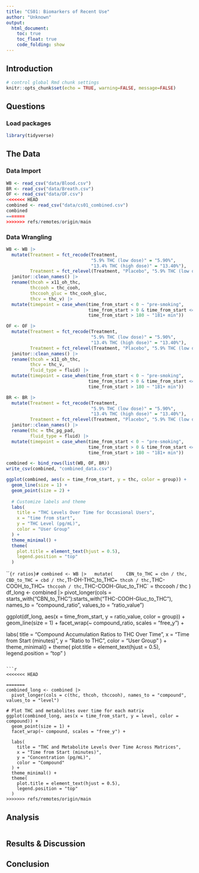 ```yaml
---
title: "CS01: Biomarkers of Recent Use"
author: "Unknown"
output: 
  html_document:
    toc: true
    toc_float: true
    code_folding: show
---
```


## Introduction

```r
# control global Rmd chunk settings
knitr::opts_chunk$set(echo = TRUE, warning=FALSE, message=FALSE)
```

## Questions


### Load packages

```r
library(tidyverse)
```


## The Data


### Data Import

```r
WB <- read_csv("data/Blood.csv")
BR <- read_csv("data/Breath.csv")
OF <- read_csv("data/OF.csv")
<<<<<<< HEAD
combined <- read_csv("data/cs01_combined.csv")
combined
=======
>>>>>>> refs/remotes/origin/main
```

### Data Wrangling

```r
WB <- WB |> 
  mutate(Treatment = fct_recode(Treatment, 
                                "5.9% THC (low dose)" = "5.90%",
                                "13.4% THC (high dose)" = "13.40%"),
         Treatment = fct_relevel(Treatment, "Placebo", "5.9% THC (low dose)")) |> 
  janitor::clean_names() |>
  rename(thcoh = x11_oh_thc,
         thccooh = thc_cooh,
         thccooh_gluc = thc_cooh_gluc,
         thcv = thc_v) |>
  mutate(timepoint = case_when(time_from_start < 0 ~ "pre-smoking",
                               time_from_start > 0 & time_from_start <= 180 ~ "0-180 min",
                               time_from_start > 180 ~ "181+ min"))

OF <- OF |> 
  mutate(Treatment = fct_recode(Treatment, 
                                "5.9% THC (low dose)" = "5.90%",
                                "13.4% THC (high dose)" = "13.40%"),
         Treatment = fct_relevel(Treatment, "Placebo", "5.9% THC (low dose)")) |> 
  janitor::clean_names() |>
  rename(thcoh = x11_oh_thc,
         thcv = thc_v,
         fluid_type = fluid) |>
  mutate(timepoint = case_when(time_from_start < 0 ~ "pre-smoking",
                               time_from_start > 0 & time_from_start <= 180 ~ "0-180 min",
                               time_from_start > 180 ~ "181+ min"))

BR <- BR |> 
  mutate(Treatment = fct_recode(Treatment, 
                                "5.9% THC (low dose)" = "5.90%",
                                "13.4% THC (high dose)" = "13.40%"),
         Treatment = fct_relevel(Treatment, "Placebo", "5.9% THC (low dose)")) |> 
  janitor::clean_names() |>
  rename(thc = thc_pg_pad,
         fluid_type = fluid) |>
  mutate(timepoint = case_when(time_from_start < 0 ~ "pre-smoking",
                               time_from_start > 0 & time_from_start <= 180 ~ "0-180 min",
                               time_from_start > 180 ~ "181+ min"))

combined <- bind_rows(list(WB, OF, BR))
write_csv(combined, "combined_data.csv")
```


```r

ggplot(combined, aes(x = time_from_start, y = thc, color = group)) +
  geom_line(size = 1) +
  geom_point(size = 2) +
  
  # Customize labels and theme
  labs(
    title = "THC Levels Over Time for Occasional Users",
    x = "time from start",
    y = "THC Level (pg/mL)",
    color = "User Group"
  ) +
  theme_minimal() +
  theme(
    plot.title = element_text(hjust = 0.5),
    legend.position = "top"
  )

```

```{r ratios}#
combined <- WB |>
  mutate(
    CBN_to_THC = cbn / thc,
    CBD_to_THC = cbd / thc,
    `11-OH-THC_to_THC` = thcoh / thc,
    `THC-COOH_to_THC` = thccooh / thc,
    `THC-COOH-Gluc_to_THC` = thccooh / thc
  )
df_long <- combined |>
  pivot_longer(cols = starts_with("CBN_to_THC"):starts_with("THC-COOH-Gluc_to_THC"),
               names_to = "compound_ratio", values_to = "ratio_value")

ggplot(df_long, aes(x = time_from_start, y = ratio_value, color = group)) +
  geom_line(size = 1) +
  facet_wrap(~ compound_ratio, scales = "free_y") +
  
  labs(
    title = "Compound Accumulation Ratios to THC Over Time",
    x = "Time from Start (minutes)",
    y = "Ratio to THC",
    color = "User Group"
  ) +
  theme_minimal() +
  theme(
    plot.title = element_text(hjust = 0.5),
    legend.position = "top"
  )
```

```r
<<<<<<< HEAD

=======
combined_long <- combined |>
  pivot_longer(cols = c(thc, thcoh, thccooh), names_to = "compound", values_to = "level")

# Plot THC and metabolites over time for each matrix
ggplot(combined_long, aes(x = time_from_start, y = level, color = compound)) +
  geom_point(size = 1) +
  facet_wrap(~ compound, scales = "free_y") +

  labs(
    title = "THC and Metabolite Levels Over Time Across Matrices",
    x = "Time from Start (minutes)",
    y = "Concentration (pg/mL)",
    color = "Compound"
  ) +
  theme_minimal() +
  theme(
    plot.title = element_text(hjust = 0.5),
    legend.position = "top"
  )
>>>>>>> refs/remotes/origin/main
```

## Analysis

```r

```


## Results & Discussion 

## Conclusion
